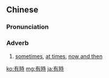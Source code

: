 {{also|有时}}
==Chinese==
{{zh-forms|s=有时|lit=there are times when}}

===Pronunciation===
{{zh-pron
|m=yǒushí
|c=jau5 si4
|h=pfs=yû-sṳ̀
|mn=xm,zz,tw:ū-sî/qz:ǔ-sî/xm,qz,zz:iú-sî
|cat=n
}}

===Adverb===
{{zh-noun}}

# [[sometimes]], [[at times]], [[now and then]]
#: {{zh-x|11 月份 以來 蔬菜 進價 實在 漲 得{de} 太 快 了，有時 一 天 一 價，一個 星期 就 能 漲 5 毛。|The purchase price of vegetables since November has really been rocketing. '''Sometimes''' the prices change on a daily basis, and it can increase by 50 cents within a week.|ref='''2010''': {{w2|zh|新华网}}, [http://news.xinhuanet.com/photo/2010-11/11/c_12760801.htm {{lang|zh|市民绿化带种菜应对涨价}}]}}
#: {{zh-x|我 有時 走 得{de} 很 快，像 要 去 趕 一個 遲到 的 約會；有時 小步 慢走，東張.西望，漫無 目標。|'''Sometimes''' I walk very fast as if I was late for a date; '''sometimes''' I loiter, gaze around, without a certain destination in mind.|ref='''2010''': {{lang|zh|网易新闻}}, [http://news.163.com/10/1112/07/6L97JM0700014AED.html {{lang|zh|穿过城市的夜晚}}]}}

{{zh-cat|Elementary}}

[[ko:有時]]
[[mg:有時]]
[[ja:有時]]